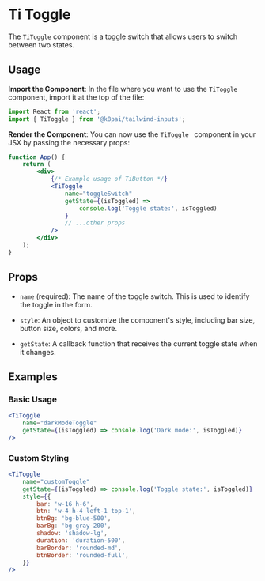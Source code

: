 # Ti Toggle

The `TiToggle` component is a toggle switch that allows users to switch between two states.

## Usage

**Import the Component**: In the file where you want to use the `TiToggle ` component, import it at the top of the file:

```jsx copy {2}
import React from 'react';
import { TiToggle } from '@k8pai/tailwind-inputs';
```

**Render the Component**: You can now use the `TiToggle ` component in your JSX by passing the necessary props:

```jsx copy {5-11}
function App() {
	return (
		<div>
			{/* Example usage of TiButton */}
			<TiToggle
				name="toggleSwitch"
				getState={(isToggled) =>
					console.log('Toggle state:', isToggled)
				}
				// ...other props
			/>
		</div>
	);
}
```

## Props

-   `name` (required): The name of the toggle switch. This is used to identify the toggle in the form.

-   `style`: An object to customize the component's style, including bar size, button size, colors, and more.

-   `getState`: A callback function that receives the current toggle state when it changes.

## Examples

### Basic Usage

```jsx copy
<TiToggle
	name="darkModeToggle"
	getState={(isToggled) => console.log('Dark mode:', isToggled)}
/>
```

### Custom Styling

```jsx copy
<TiToggle
	name="customToggle"
	getState={(isToggled) => console.log('Toggle state:', isToggled)}
	style={{
		bar: 'w-16 h-6',
		btn: 'w-4 h-4 left-1 top-1',
		btnBg: 'bg-blue-500',
		barBg: 'bg-gray-200',
		shadow: 'shadow-lg',
		duration: 'duration-500',
		barBorder: 'rounded-md',
		btnBorder: 'rounded-full',
	}}
/>
```
